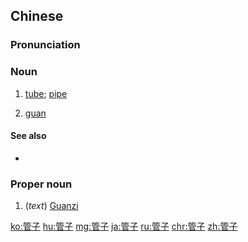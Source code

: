 ==Chinese==
{{zh-forms}}

===Pronunciation===
{{zh-pron
|m=guǎnzi,Guǎnzǐ
|ma=Zh-guanzi.ogg
|c=gun2 zi2
|cat=n,pn
}}

===Noun===
{{zh-noun}}

# [[tube]]; [[pipe]]
# {{lb|zh|musical instruments}} [[w:Guan (instrument)|guan]]

====See also====
* {{zh-l|篳篥}}

===Proper noun===
{{zh-proper noun}}

# (''text'') [[w:Guanzi (text)|Guanzi]]

[[ko:管子]]
[[hu:管子]]
[[mg:管子]]
[[ja:管子]]
[[ru:管子]]
[[chr:管子]]
[[zh:管子]]